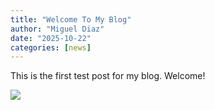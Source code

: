 ```yaml
---
title: "Welcome To My Blog"
author: "Miguel Diaz"
date: "2025-10-22"
categories: [news]
---
```


This is the first test post for my blog. Welcome!

![](gpu_tree.png)

